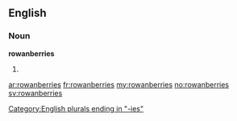 ==English==

===Noun===
'''rowanberries'''

# {{plural of|[[rowanberry]]}}

[[Category:English plurals ending in "-ies"]]

[[ar:rowanberries]]
[[fr:rowanberries]]
[[my:rowanberries]]
[[no:rowanberries]]
[[sv:rowanberries]]